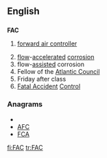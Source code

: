 {{also|fac}}
==English==

==={{initialism}}===
'''FAC'''

# {{military|aviation}} [[forward air controller]]
# [[flow]]-[[accelerated]] [[corrosion]]
# flow-[[assisted]] corrosion
# Fellow of the [[Atlantic Council]]
# Friday after class
# [[Fatal Accident]] [[Control]]

===Anagrams===
* {{alphagram|acf}}
* [[AFC#English|AFC]]
* [[FCA#English|FCA]]


[[fi:FAC]]
[[tr:FAC]]